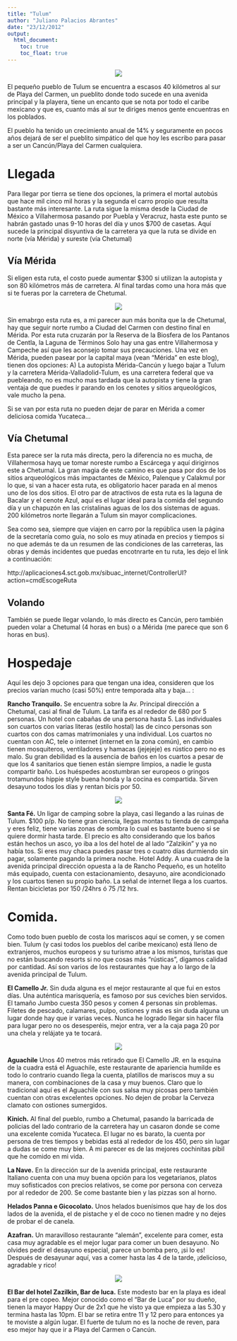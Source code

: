 ```yaml
---
title: "Tulum"
author: "Juliano Palacios Abrantes"
date: "23/12/2012"
output:
  html_document:
    toc: true
    toc_float: true
---
```

<center>
![](Images/Tulum_I.jpg)
</center>

El pequeño pueblo de Tulum se encuentra a escasos 40 kilómetros al sur de Playa del Carmen, un pueblito donde todo sucede en una avenida principal y la playera, tiene un encanto que se nota por todo el caribe mexicano y que es, cuanto más al sur te diriges menos gente encuentras en los poblados. 

El pueblo ha tenido un crecimiento anual de 14% y seguramente en pocos años dejará de ser el pueblito simpático del que hoy les escribo para pasar a ser un Cancún/Playa del Carmen cualquiera. 

# Llegada

Para llegar por tierra se tiene dos opciones, la primera el mortal autobús que hace mil cinco mil horas y la segunda el carro propio que resulta bastante más interesante. La ruta sigue la misma desde la Ciudad de México a Villahermosa pasando por Puebla y Veracruz, hasta este punto se habrán gastado unas 9-10 horas del día y unos $700 de casetas. Aquí sucede la principal disyuntiva de la carretera ya que la ruta se divide en norte (vía Mérida) y sureste (vía Chetumal)

## Vía Mérida

Si eligen esta ruta, el costo puede aumentar $300 si utilizan la autopista y son 80 kilómetros más de carretera. Al final tardas como una hora más que si te fueras por la carretera de Chetumal.

<center>
![](Images/Tulum_II.png)
</center>


Sin emabrgo esta ruta es, a mi parecer aun más bonita que la de Chetumal, hay que seguir norte rumbo a Ciudad del Carmen con destino final en Mérida. Por esta ruta cruzarán por la Reserva de la Biosfera de los Pantanos de Centla, la Laguna de Términos Solo hay una gas entre Villahermosa y Campeche así que les aconsejo tomar sus precauciones. Una vez en Mérida, pueden pasear por la capital maya (vean "Mérida" en este blog), tienen dos opciones: A) La autopista Mérida-Cancún y luego bajar a Tulum y la carretera Mérida-Valladolid-Tulum, es una carretera federal que va puebleando, no es mucho mas tardada que la autopista y tiene la gran ventaja de que puedes ir parando en los cenotes y sitios arqueológicos, vale mucho la pena.

Si se van por esta ruta no pueden dejar de parar en Mérida a comer deliciosa comida Yucateca...

## Vía Chetumal

Esta parece ser la ruta más directa, pero la diferencia no es mucha, de Villahermosa hayq ue tomar noreste rumbo a Escárcega y aquí dirigirnos este a Chetumal. La gran magia de este camino es que  pasa por dos de los sitios arqueológicos más impactantes de México, Palenque y Calakmul por lo que, si van a hacer esta ruta, es obligatorio hacer parada en al menos uno de los dos sitios. El otro par de atractivos de esta ruta es la laguna de Bacalar y el cenote Azul, aquí es el lugar ideal para la comida del segundo día y un chapuzón en las cristalinas aguas de los dos sistemas de aguas. 200 kilómetros norte llegarán a Tulum sin mayor complicaciones.


Sea como sea, siempre que viajen en carro por la república usen la página de la secretaría como guía, no solo es muy atinada en precios y tiempos si no que además te da un resumen de las condiciones de las carreteras, las obras y demás incidentes que puedas encotnrarte en tu ruta, les dejo el link a continuación:

http://aplicaciones4.sct.gob.mx/sibuac_internet/ControllerUI?action=cmdEscogeRuta

## Volando 

También se puede llegar volando, lo más directo es Cancún, pero también pueden volar a Chetumal (4 horas en bus) o a Mérida (me parece que son 6 horas en bus).

# Hospedaje

Aquí les dejo 3 opciones para que tengan una idea, consideren que los precios varían mucho (casi 50%) entre temporada alta y baja... : 

**Rancho Tranquilo.** Se encuentra sobre la Av. Principal dirección a Chetumal, casi al final de Tulum. La tarifa es al rededor de $680$ por 5 personas. Un hotel con cabañas de una persona hasta 5. Las individuales son cuartos con varias literas (estilo hostal) las de cinco personas son cuartos con dos camas matrimoniales y una individual. Los cuartos no cuentan con AC, tele o internet (internet en la zona común), en cambio tienen mosquiteros, ventiladores y hamacas (jejejeje) es rústico pero no es malo. Su gran debilidad es la ausencia de baños en los cuartos a pesar de que los 4 sanitarios que tienen están siempre limpios, a nadie le gusta compartir baño. Los huéspedes acostumbran ser europeos o gringos trotamundos hippie style buena honda y la cocina es compartida. Sirven desayuno todos los días y rentan bicis por $50$. 

<center>
![](Images/Tulum_III.jpg)
</center>

**Santa Fé.** Un ligar de camping sobre la playa, casi llegando a las ruinas de Tulum. $100 p/p. No tiene gran ciencia, llegas montas tu tienda de campaña y eres feliz, tiene varias zonas de sombra lo cual es bastante bueno si se quiere dormir hasta tarde. El precio es alto considerando que los baños están hechos un asco, yo iba a los del hotel de al lado "Zalzikin" y ya no había tos. Si eres muy chaca puedes pasar tres o cuatro días durmiendo sin pagar, solamente pagando la primera noche. 
Hotel Addy. A una cuadra de la avenida principal dirección opuesta a la de Rancho Pequeño, es un hotelito más equipado, cuenta con estacionamiento, desayuno, aire acondicionado y los cuartos tienen su propio baño. La señal de internet llega a los cuartos. Rentan bicicletas por $150$ /24hrs ó $75$ /12 hrs.

# Comida.

Como todo buen pueblo de costa los mariscos aquí se comen, y se comen bien. Tulum (y casi todos los pueblos del caribe mexicano) está lleno de extranjeros, muchos europeos y su turismo atrae a los mismos, turistas que no están buscando resorts si no que cosas más "rústicas", digamos calidad por cantidad. Así son varios de los restaurantes que hay a lo largo de la avenida principal de Tulum.

**El Camello Jr.** Sin duda alguna es el mejor restaurante al que fui en estos días. Una auténtica marisquería, es famoso por sus ceviches bien servidos. El tamaño Jumbo cuesta $350$ pesos y comen 4 personas sin problemas. Filetes de pescado, calamares, pulpo, ostiones y más es sin duda alguna un lugar donde hay que ir varias veces. Nunca he logrado llegar sin hacer fila para lugar pero no os desesperéis, mejor entra, ver a la caja paga $20$ por una chela y relájate ya te tocará.

<center>
![](Images/Tulum_V.png)
</center>

**Aguachile**
Unos 40 metros más retirado que El Camello JR. en la esquina de la cuadra está el Aguachile, este restaurante de apariencia humilde es todo lo contrario cuando llega la cuenta, platillos de mariscos muy a su manera, con combinaciones de la casa y muy buenos. Claro que lo tradicional aquí es el Aguachile con sus salsa muy picosas pero también cuentan con otras excelentes opciones. No dejen de probar la Cerveza clamato con ostiones sumergidos. 

**Kinich.** Al final del pueblo, rumbo a Chetumal, pasando la barricada de policias del lado contrario de la carretera hay un casaron donde se come una excelente comida Yucateca. El lugar no es barato, la cuenta por persona de tres tiempos y bebidas está al rededor de los $450$, pero sin lugar a dudas se come muy bien. A mi parecer es de las mejores cochinitas pibil que he comido en mi vida.

**La Nave.** En la dirección sur de la avenida principal, este restaurante Italiano cuenta con una muy buena opción para los vegetarianos, platos muy sofisticados con precios relativos, se come por persona con cerveza por al rededor de $200$. Se come bastante bien y las pizzas son al horno. 

**Helados Panna e Gicocolato.** Unos helados buenísimos que hay de los dos lados de la avenida, el de pistache y el de coco no tienen madre y no dejes de probar el de canela.

**Azafran.** Un maravilloso restaurante "alemán", excelente para comer, esta casa muy agradable es el mejor lugar para comer un buen desayuno. No olvides pedir el desayuno especial, parece un bomba pero, ¡si lo es! Después de desayunar aquí, vas a comer hasta las 4 de la tarde, ¡delicioso, agradable y rico!

<center>
![](Images/Tulum_VII.jpg)
</center>

**El Bar del hotel Zazilkin, Bar de luca.**
Este modesto bar en la playa es ideal para el pre copeo. Mejor conocido como el "Bar de Luca" por su dueño, tienen la mayor Happy Our de 2x1 que he visto ya que empieza a las 5.30 y termina hasta las 10pm. El bar se retira entre 11 y 12 pero para entonces ya te moviste a algún lugar. El fuerte de tulum no es la noche de reven, para eso mejor hay que ir a Playa del Carmen o Cancún.


